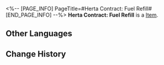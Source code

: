 <%-- [PAGE_INFO]
PageTitle=#Herta Contract: Fuel Refill#
[END_PAGE_INFO] --%>
{{Item Infobox
|id          = 310002
|image       = Item Herta Contract- Fuel Refill.png
|type        = 
|invCategory = Valuables
|rarity      = 4
|effect      = 
|description = A mutual aid contract between Herta and the Express. She will help the Express whenever she can, in exchange for treasures found during trailblazing.
}}
'''Herta Contract: Fuel Refill''' is a [[Item]].

==Other Languages==
{{Other Languages
|en   = Herta Contract: Fuel Refill
|zhs  = 黑塔&nbsp;•&nbsp;燃料补充协议
|zht  = 黑塔•燃料補充協議
|ja   = ヘルタ・燃料補充協定
|ko   = 헤르타 • 연료 보충 협의
|es   = Herta - Contrato de abastecimiento de combustible
|fr   = Contrat de réapprovisionnement en carburant de Herta
|ru   = «Герта»: Контракт на восполнение топлива
|th   = Herta - พันธสัญญาการเติมเชื้อเพลิง
|vi   = Herta - Thoả Thuận Bổ Sung Nhiên Liệu
|de   = Hertas Vertrag – Treibstoffnachschub
|id   = Herta Contract: Fuel Refill
|pt   = Contrato de Herta: Refil de Combustível
}}

==Change History==
{{Change History|1.0}}